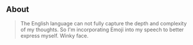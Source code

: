 ## About

> The English language can not fully capture the depth and complexity of my thoughts. So I'm incorporating Emoji into my speech to better express myself. Winky face.
